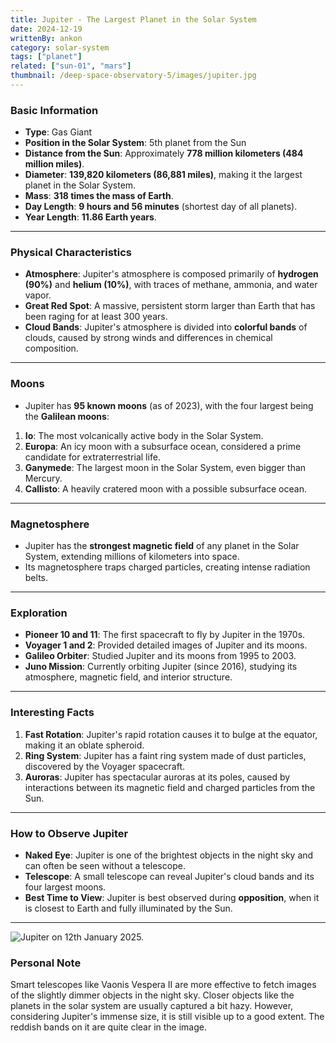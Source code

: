 ```yaml
---
title: Jupiter - The Largest Planet in the Solar System
date: 2024-12-19
writtenBy: ankon
category: solar-system
tags: ["planet"]
related: ["sun-01", "mars"]
thumbnail: /deep-space-observatory-5/images/jupiter.jpg
---
```


<Highlight title="Jupiter" subtitle="The Largest Planet in the Solar System" />

### **Basic Information**
- **Type**: Gas Giant
- **Position in the Solar System**: 5th planet from the Sun
- **Distance from the Sun**: Approximately **778 million kilometers (484 million miles)**.
- **Diameter**: **139,820 kilometers (86,881 miles)**, making it the largest planet in the Solar System.
- **Mass**: **318 times the mass of Earth**.
- **Day Length**: **9 hours and 56 minutes** (shortest day of all planets).
- **Year Length**: **11.86 Earth years**.

---

### **Physical Characteristics**
- **Atmosphere**: Jupiter's atmosphere is composed primarily of **hydrogen (90%)** and **helium (10%)**, with traces of methane, ammonia, and water vapor.
- **Great Red Spot**: A massive, persistent storm larger than Earth that has been raging for at least 300 years.
- **Cloud Bands**: Jupiter's atmosphere is divided into **colorful bands** of clouds, caused by strong winds and differences in chemical composition.

---

### **Moons**
- Jupiter has **95 known moons** (as of 2023), with the four largest being the **Galilean moons**:
1. **Io**: The most volcanically active body in the Solar System.
2. **Europa**: An icy moon with a subsurface ocean, considered a prime candidate for extraterrestrial life.
3. **Ganymede**: The largest moon in the Solar System, even bigger than Mercury.
4. **Callisto**: A heavily cratered moon with a possible subsurface ocean.

---

### **Magnetosphere**
- Jupiter has the **strongest magnetic field** of any planet in the Solar System, extending millions of kilometers into space.
- Its magnetosphere traps charged particles, creating intense radiation belts.

---

### **Exploration**
- **Pioneer 10 and 11**: The first spacecraft to fly by Jupiter in the 1970s.
- **Voyager 1 and 2**: Provided detailed images of Jupiter and its moons.
- **Galileo Orbiter**: Studied Jupiter and its moons from 1995 to 2003.
- **Juno Mission**: Currently orbiting Jupiter (since 2016), studying its atmosphere, magnetic field, and interior structure.

---

### **Interesting Facts**
1. **Fast Rotation**: Jupiter's rapid rotation causes it to bulge at the equator, making it an oblate spheroid.
2. **Ring System**: Jupiter has a faint ring system made of dust particles, discovered by the Voyager spacecraft.
3. **Auroras**: Jupiter has spectacular auroras at its poles, caused by interactions between its magnetic field and charged particles from the Sun.

---

### **How to Observe Jupiter**
- **Naked Eye**: Jupiter is one of the brightest objects in the night sky and can often be seen without a telescope.
- **Telescope**: A small telescope can reveal Jupiter's cloud bands and its four largest moons.
- **Best Time to View**: Jupiter is best observed during **opposition**, when it is closest to Earth and fully illuminated by the Sun.

---

![Jupiter on 12th January 2025.](/deep-space-observatory-5/images/jupiter-01.jpg)
### **Personal Note**
Smart telescopes like Vaonis Vespera II are more effective to fetch images of the slightly
dimmer objects in the night sky. Closer objects like the planets in the solar system are
usually captured a bit hazy. However, considering Jupiter's immense size, it is still visible
up to a good extent. The reddish bands on it are quite clear in the image.
